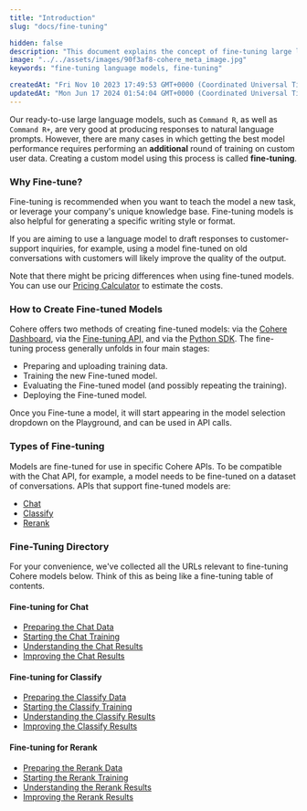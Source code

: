 ```yaml
---
title: "Introduction"
slug: "docs/fine-tuning"

hidden: false
description: "This document explains the concept of fine-tuning large language models to improve performance on specific tasks or data types. It provides information on why fine-tuning is necessary, how to create fine-tuned models using Cohere's tools, and the different types of fine-tuning available for specific APIs."
image: "../../assets/images/90f3af8-cohere_meta_image.jpg"  
keywords: "fine-tuning language models, fine-tuning"

createdAt: "Fri Nov 10 2023 17:49:53 GMT+0000 (Coordinated Universal Time)"
updatedAt: "Mon Jun 17 2024 01:54:04 GMT+0000 (Coordinated Universal Time)"
---
```

Our ready-to-use large language models, such as `Command R`, as well as `Command R+`, are very good at producing responses to natural language prompts. However, there are many cases in which getting the best model performance requires performing an **additional** round of training on custom user data. Creating a custom model using this process is called **fine-tuning**.

### Why Fine-tune?

Fine-tuning is recommended when you want to teach the model a new task, or leverage your company's unique knowledge base. Fine-tuning models is also helpful for generating a specific writing style or format. 

If you are aiming to use a language model to draft responses to customer-support inquiries, for example, using a model fine-tuned on old conversations with customers will likely improve the quality of the output.

Note that there might be pricing differences when using fine-tuned models. You can use our [Pricing Calculator](https://cohere.com/pricing) to estimate the costs.

### How to Create Fine-tuned Models

Cohere offers two methods of creating fine-tuned models: via the [Cohere Dashboard](http://dashboard.cohere.com/fine-tuning), via the [Fine-tuning API,](/reference/listfinetunedmodels) and via the [Python SDK](/docs/fine-tuning-with-the-python-sdk). The fine-tuning process generally unfolds in four main stages:

- Preparing and uploading training data.
- Training the new Fine-tuned model.
- Evaluating the Fine-tuned model (and possibly repeating the training).
- Deploying the Fine-tuned model.

Once you Fine-tune a model, it will start appearing in the model selection dropdown on the Playground, and can be used in API calls.

### Types of Fine-tuning

Models are fine-tuned for use in specific Cohere APIs. To be compatible with the Chat API, for example, a model needs to be fine-tuned on a dataset of conversations. APIs that support fine-tuned models are:

- [Chat](/docs/chat-fine-tuning)
- [Classify](/docs/classify-fine-tuning)
- [Rerank](/docs/rerank-fine-tuning)

### Fine-Tuning Directory

For your convenience, we've collected all the URLs relevant to fine-tuning Cohere models below. Think of this as being like a fine-tuning table of contents.

#### Fine-tuning for Chat

- [Preparing the Chat Data](/docs/chat-preparing-the-data)
- [Starting the Chat Training ](/docs/chat-starting-the-training)
- [Understanding the Chat Results](/docs/chat-understanding-the-results)
- [Improving the Chat Results](/docs/chat-improving-the-results)

#### Fine-tuning for Classify

- [Preparing the Classify Data](/docs/classify-preparing-the-data)
- [Starting the Classify Training ](/docs/classify-starting-the-training)
- [Understanding the Classify Results](/docs/classify-understanding-the-results)
- [Improving the Classify Results](/docs/classify-improving-the-results)

#### Fine-tuning for Rerank

- [Preparing the Rerank Data](/docs/rerank-preparing-the-data)
- [Starting the Rerank Training ](/docs/rerank-starting-the-training)
- [Understanding the Rerank Results](/docs/rerank-understanding-the-results)
- [Improving the Rerank Results](/docs/rerank-improving-the-results)
